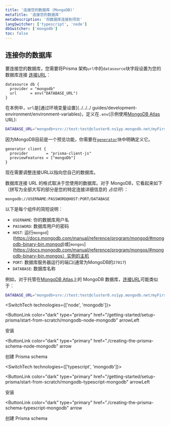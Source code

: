 ```yaml
---
title: '连接您的数据库 (MongoDB)'
metaTitle: '连接您的数据库'
metaDescription: '将数据库连接到项目'
langSwitcher: ['typescript', 'node']
dbSwitcher: ['mongodb']
toc: false
---
```


## 连接你的数据库

要连接您的数据库，您需要将Prisma 架构`url`中的`datasource`块字段设置为您的数据库连接 [连接URL](../../../../../reference/database-reference/connection-urls)：

```prisma file=prisma/schema.prisma
datasource db {
  provider = "mongodb"
  url      = env("DATABASE_URL")
}
```

在本例中，`url`是[通过环境变量设置](../../../ guides/development-environment/environment-variables)，定义在`.env`(示例使用[MongoDB Atlas](https://www.mongodb.com/cloud/atlas) URL):

```bash file=.env
DATABASE_URL="mongodb+srv://test:test@cluster0.ns1yp.mongodb.net/myFirstDatabase"
```

因为MongoDB目前是一个预览功能，你需要在[`generator`](https://www.prisma.io/docs/getting-started/setup-prisma/start-from-scratch/mongodb)块中明确定义它。

```prisma file=prisma/schema.prisma
generator client {
  provider        = "prisma-client-js"
  previewFeatures = ["mongoDb"]
}
```

现在需要调整连接URL以指向您自己的数据库。

数据库连接 URL 的格式取决于您使用的数据库。对于 MongoDB，它看起来如下（拼写为全部大写的部分是您的特定连接详细信息的 _占位符_）：

```no-lines
mongodb://USERNAME:PASSWORD@HOST:PORT/DATABASE
```

以下是每个组件的简短说明：

- `USERNAME`: 你的数据库用户名
- `PASSWORD`: 数据库用户的密码
- `HOST`: 运行`mongod`](https://docs.mongodb.com/manual/reference/program/mongod/#mongodb-binary-bin.mongod)或[`mongos`](https://docs.mongodb.com/manual/reference/program/mongos/#mongodb-binary-bin.mongos）实例的主机
- `PORT`: 数据库服务器运行的端口(通常为MongoDB的`27017`)
- `DATABASE`: 数据库名称

例如，对于托管在[MongoDB Atlas](https://www.mongodb.com/cloud/atlas)上的 MongoDB 数据库，[连接URL](../../../../reference/database-reference/connection-urls)可能类似于：

```bash file=.env
DATABASE_URL="mongodb+srv://test:test@cluster0.ns1yp.mongodb.net/myFirstDatabase"
```

<SwitchTech technologies={['node', 'mongodb']}>

<NavigationLinksContainer>

<ButtonLink
  color="dark"
  type="primary"
  href="/getting-started/setup-prisma/start-from-scratch/mongodb-node-mongodb"
  arrowLeft
>
  安装
</ButtonLink>

<ButtonLink
  color="dark"
  type="primary"
  href="./creating-the-prisma-schema-node-mongodb"
  arrow
>
  创建 Prisma schema
</ButtonLink>

</NavigationLinksContainer>

</SwitchTech>

<SwitchTech technologies={['typescript', 'mongodb']}>

<NavigationLinksContainer>

<ButtonLink
  color="dark"
  type="primary"
  href="/getting-started/setup-prisma/start-from-scratch/mongodb-typescript-mongodb"
  arrowLeft
>
  安装
</ButtonLink>

<ButtonLink
  color="dark"
  type="primary"
  href="./creating-the-prisma-schema-typescript-mongodb"
  arrow
>
  创建 Prisma schema
</ButtonLink>

</NavigationLinksContainer>

</SwitchTech>
